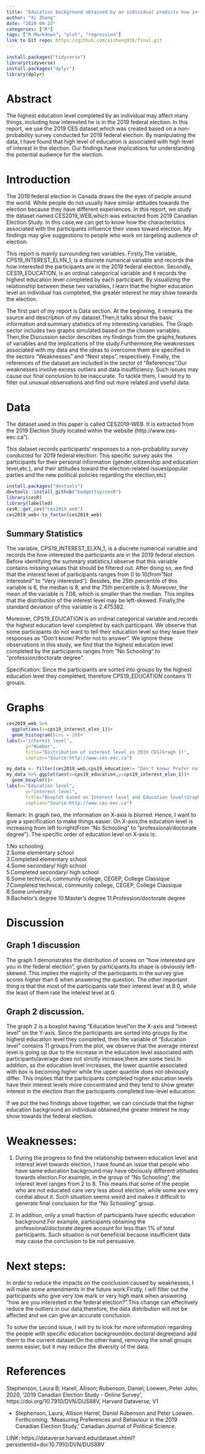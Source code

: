 ```yaml
---
title: "Education background obtained by an individual predicts how interested he is in the 2019 federal election"
author: "Xi Zhang"
date: "2020-09-22"
categories: ["R"]
tags: ["R Markdown", "plot", "regression"]
link to Git repo: https://github.com/xizhang916/final.git
---
```


```r

install.packages("tidyverse")
library(tidyverse)
install.packages("dplyr")
library(dplyr)
```

# Abstract
The highest education level completed by an individual may affect many things, including how interested he is in the 2019 federal election. In this report, we use the 2019 CES dataset,which was created based on a non-probability survey conducted for 2019 federal election. By manipulating the data, I have found that high level of education is associated with high level of interest in the election. Our findings have implications for understanding the potential audience for the election.


# Introduction


The 2019 federal election in Canada draws the the eyes of people around the world. While people do not usually have similar attitudes towards the election because they have different experiences. In this report, we study the dataset named CES2019_WEB,which was extracted from 2019 Canadian Election Study. In this case,we can get to know how the characteristics associated with the participants influence their views toward election. My findings may give suggestions to people who work on targeting audience of election.

This report is mainly surrounding two variables. Firstly,The variable, CPS19_INTEREST_ELXN_1, is a discrete numerical variable and records the how interested the participants are in the 2019 federal election. Secondly, CES19_EDUCATION, is an ordinal categorical variable and it records the highest education level completed by each participant. By visualizing the relationship between these two variables, I learn that the higher education level an individual has completed, the greater interest he may show towards the election.

The first part of my report is Data section. At the beginning, it remarks the source and description of my dataset.Then,it talks about the basic information and summary statistics of my interesting variables. The Graph sector includes two graphs simulated based on the chosen variables. Then,the Discussion sector describes my findings from the graphs,features of variables and the implications of the study.Furthermore,the weaknesses associated with my data and the ideas to overcome them are specified in the sectors "Weaknesses" and "Next steps", respectively. Finally, the references of the dataset are included in the sector of "References".Our weaknesses involve excess outliers and data insufficiency. Such issues may cause our final conclusion to be inaccurate. To tackle them, I would try to filter out unusual observations and find out more related and useful data.


# Data

The dataset used in this paper is called CES2019-WEB. It is extracted from the 2019 Election Study located within the website (http://www.ces-eec.ca").

This dataset records participants' responses to a non-probability survey conducted for 2019 federal election. This specific survey asks the participants for their personal information (gender,citizenship and education level,etc.), and their attitudes toward the election-related issues(popular parties and the new political policies regarding the election,etc)

```r
install.packages("devtools")
devtools::install_github("hodgettsp/cesR")
library(cesR)
library(labelled)
cesR::get_ces("ces2019_web")
ces2019_web<-to_factor(ces2019_web)


```




## Summary Statistics

The variable, CPS19_INTEREST_ELXN_1, is a discrete numerical variable and records the how interested the participants are in the 2019 federal election. Before identifying the summary statistics,I observe that this variable contains missing values that should be filtered out. After doing so, we find that the interest level of participants ranges from 0 to 10(from"Not interested" to "Very interested"). Besides, the 25th percentile of this variable is 6, the median is 8, and the 75th percentile is 9. Moreover, the mean of the variable is 7.08, which is smaller than the median. This implies that the distribution of the interest level may be left-skewed. Finally,the standard deviation of this variable is 2.475382.

Moreover, CPS19_EDUCATION is an ordinal categorical variable and records the highest education level completed by each participant. We observe that some participants do not want to tell their education level so they leave their responses as "Don't know/ Prefer not to answer". We ignore these observations in this study, we find that the highest education level completed by the participants ranges from "No Schooling" to "profession/doctorate degree".

Specification: Since the participants are sorted into groups by the highest education level they completed, therefore CPS19_EDUCATION contains 11 groups.





# Graphs

```r
ces2019_web %>%
  ggplot(aes(x=cps19_interest_elxn_1))+
  geom_histogram(bins = 20)+
labs(x="interest level",
       y="Number",
       title="Distribution of interest level in 2019 CES(Gragh 1)",
       caption="Source:http://www.ces-eec.ca")
```
```r

my_data <- filter(ces2019_web,cps19_education!= "Don't know/ Prefer not to answer")
my_data %>% ggplot(aes(x=cps19_education,y=cps19_interest_elxn_1))+
  geom_boxplot()+
labs(x="Education level",
       y="interest level",
       title="Boxplot based on Interest level and Education level(Graph 2)",
       caption="Source:http://www.ces-eec.ca")
```

Remark: In graph two, the information on X-axis is blurred. Hence, I want to give a specification to make things easier. On X-axis,the education level is increasing from left to right(From "No Schooling" to "professional/doctorate degree")..The specific order of education level on X-axis is:

1.No schooling	
2.Some elementary school	
3.Completed elementary school	
4.Some secondary/ high school	
5.Completed secondary/ high school	
6.Some technical, community college, CEGEP, College Classique	
7.Completed technical, community college, CEGEP, College Classique	
8.Some university	
9.Bachelor's degree	
10.Master's degree
11.Profession/doctorate degree




# Discussion

## Graph 1 discussion

The graph 1 demonstrates the distribution of scores on "how interested are you in the federal election", given by participants.Its shape is obviously left-skewed. This implies the majority of the participants in the survey give scores higher than 6 when answering the question. The other important thing is that the most of the participants rate their interest level at 8.0, while the least of them rate the interest level at 0.

## Graph 2 discussion.

The graph 2 is a boxplot having "Education level"on the X-axis and "interest level" on the Y-axis. Since the participants are sorted into groups by the highest education level they completed, then the variable of "Education level" contains 11 groups.From the plot, we observe that the average interest level is going up due to the increase in the education level associated with participants(average does not strictly increase,there are some ties).In addition, as the education level increases, the lower quantile associated with box is becoming higher while the upper quantile does not obviously differ. This implies that the participants completed higher education levels have their interest levels more concentrated and they tend to show greater interest in the election than the participants completed low-level education.

If we put the two findings above together, we can conclude that the higher education background an individual obtained,the greater interest he may show towards the federal election.





# Weaknesses:

1. During the progress to find the relationship between education level and interest level towards election, I have found an issue that people who have same education background may have obviously different attitudes towards election.For example, in the group of "No Schooling", the interest level ranges from 2 to 8. This means that some of the people who are not educated care very less about election, while some are very cordial about it. Such situation seems weird and makes it difficult to generate final conclusion for the "No Schooling" group.

2. In addition, only a small fraction of participants have specific education background.For example, participants obtaining the professional/doctorate degree account for less than 1% of total participants. Such situation is not beneficial because insufficient data may cause the conclusion to be not persuasive.

# Next steps:

In order to reduce the impacts on the conclusion caused by weaknesses, I will make some amendments in the future work.Firstly, I will filter out the participants who give very low mark or very high mark when answering "how are you interested in the federal election?".This change can effectively reduce the outliers in our data;therefore, the data distribution will not be affected and we can give an accurate conclusion.

To solve the second issue, I will try to look for more information regarding the people with specific education background(ex.doctoral degree)and add them to the current dataset.On the other hand, removing the small groups seems easier, but it may reduce the diversity of the data.


# References

Stephenson, Laura B; Harell, Allison; Rubenson, Daniel; Loewen, Peter John, 2020, '2019 Canadian Election Study - Online Survey', https://doi.org/10.7910/DVN/DUS88V, Harvard Dataverse, V1

- Stephenson, Laura, Allison Harrel, Daniel Rubenson and Peter Loewen. Forthcoming. 'Measuring Preferences and Behaviour in the 2019 Canadian Election Study,' Canadian Journal of Political Science.

LINK: https://dataverse.harvard.edu/dataset.xhtml?persistentId=doi:10.7910/DVN/DUS88V